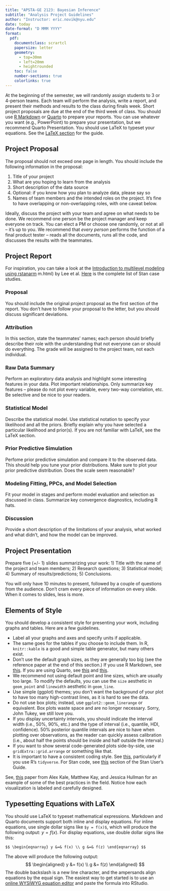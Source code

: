 ```yaml
---
title: "APSTA-GE 2123: Bayesian Inference"
subtitle: "Analysis Project Guidelines"
author: "Instructor: eric.novik@nyu.edu"
date: today
date-format: "D MMM YYYY"
format:
  pdf:
    documentclass: scrartcl
    papersize: letter
    geometry:
      - top=30mm
      - left=20mm
      - heightrounded
    toc: false
    number-sections: true
    colorlinks: true
---
```


At the beginning of the semester, we will randomly assign students to 3 or 4-person teams. Each team will perform the analysis, write a report, and present their methods and results to the class during finals week. Short project proposals are due at the end of the third week of class. You should use [R Markdown](https://rmarkdown.rstudio.com/) or [Quarto](https://quarto.org/) to prepare your reports. You can use whatever you want (e.g., PowerPoint) to prepare your presentation, but we recommend Quarto Presentation. You should use LaTeX to typeset your equations. See the [LaTeX section](#Typesetting-Equations-with-LaTeX) for the guide.

## Project Proposal

The proposal should not exceed one page in length. You should include the following information in the proposal:

1.  Title of your project
2.  What are you hoping to learn from the analysis
3.  Short description of the data source
4.  Optional: if you know how you plan to analyze data, please say so
5.  Names of team members and the intended roles on the project. It's fine to have overlapping or non-overlapping roles, with one caveat below.

Ideally, discuss the project with your team and agree on what needs to be done. We recommend one person be the project manager and keep everyone on track. You can elect a PM or choose one randomly, or not at all -- it's up to you. We recommend that *every person* performs the function of a final product tester -- reads all the documents, runs all the code, and discusses the results with the teammates.

## Project Report

For inspiration, you can take a look at the [Introduction to multilevel modeling using rstanarm](https://mc-stan.org/users/documentation/case-studies/tutorial_rstanarm.html) m.html) by Lee et al. [Here](https://mc-stan.org/users/documentation/case-studies) is the complete list of Stan case studies.

### Proposal

You should include the original project proposal as the first section of the report. You don't have to follow your proposal to the letter, but you should discuss significant deviations.

### Attribution

In this section, state the teammates' names; each person should briefly describe their role with the understanding that not everyone can or should do everything. The grade will be assigned to the project team, not each individual.

### Raw Data Summary

Perform an exploratory data analysis and highlight some interesting features in your data. Plot important relationships. Only summarize key features -- please do not plot every variable, every two-way correlation, etc. Be selective and be nice to your readers.

### Statistical Model

Describe the statistical model. Use statistical notation to specify your likelihood and all the priors. Briefly explain why you have selected a particular likelihood and prior(s). If you are not familiar with LaTeX, see the LaTeX section.

### Prior Predictive Simulation

Perfome prior predictive simulation and compare it to the observed data. This should help you tune your prior distributions. Make sure to plot your prior predictive distribution. Does the scale seem reasonable?

### Modeling Fitting, PPCs, and Model Selection

Fit your model in stages and perform model evaluation and selection as discussed in class. Summarize key convergence diagnostics, including R hats.

### Discussion

Provide a short description of the limitations of your analysis, what worked and what didn't, and how the model can be improved.

## Project Presentation

Prepare five (+/- 1) slides summarizing your work: 1) Title with the name of the project and team members; 2) Research questions; 3) Statistical model; 4) Summary of results/predictions; 5) Conclusions.

You will only have 10 minutes to present, followed by a couple of questions from the audience. Don't cram every piece of information on every slide. When it comes to slides, less is more. 

## Elements of Style

You should develop a consistent style for presenting your work, including graphs and tables. Here are a few guidelines.

-   Label all your graphs and axes and specify units if applicable.
-   The same goes for the tables if you choose to include them. In R, `knitr::kable` is a good and simple table generator, but many others exist.
-   Don't use the default graph sizes, as they are generally too big (see the reference paper at the end of this section.) If you use R Markdown, see [this](https://bookdown.org/yihui/rmarkdown-cookbook/figure-size.html). If you are using Quarto, see [this](https://quarto.org/docs/authoring/figures.html) and [this](https://quarto.org/docs/computations/execution-options.html#figure-options).
-   We recommend not using default point and line sizes, which are usually too large. To modify the defaults, you can use the `size` aesthetic in `geom_point` and `linewidth` aesthetic in `geom_line`.
-   Use simple (ggplot) themes; you don't want the background of your plot to have too many high-contrast lines, as it is hard to see the data.
-   Do not use box plots; instead, use `ggplot2::geom_linerange` or equivalent. Box plots waste space and are no longer necessary. Sorry, John Tukey, we still love you.
-   If you display uncertainty intervals, you should indicate the interval width (i.e., 50%, 90%, etc.) and the type of interval (i.e., quantile, HDI, confidence). 50% posterior quantile intervals are nice to have when plotting over observations, as the reader can quickly assess calibration (i.e., about half the points should be inside and half outside the interval.) 
-   If you want to show several code-generated plots side-by-side, use `gridExtra::grid.arrange` or something like that.
-   It is important to have a consistent coding style. See [this](https://style.tidyverse.org/index.html), particularly if you use R's `tidyverse`. For Stan code, see [this](https://mc-stan.org/docs/stan-users-guide/stan-program-style-guide.html) section of the Stan User's Guide.

See, [this](https://www.mjskay.com/papers/infovis2020-uncertainty-decision-making.pdf) paper from Alex Kale, Matthew Kay, and Jessica Hullman for an example of some of the best practices in the field. Notice how each visualization is labeled and carefully designed.

## Typesetting Equations with LaTeX

You should use LaTeX to typeset mathematical expressions. Markdown and Quarto documents support both inline and display equations. For inline equations, use single dollar signs like `$y = f(x)$`, which will produce the following output: $y = f(x)$. For display equations, use double dollar signs like this:

`$$ \begin{eqnarray} y &=& f(x) \\ g &=& f(z) \end{eqnarray} $$`

The above will produce the following output: $$
\begin{aligned}
y &= f(x) \\
g &= f(z)
\end{aligned}
$$ The double backslash is a new line character, and the ampersands align equations by the equal sign. The easiest way to get started is to use an [online WYSIWYG equation editor](https://latexeditor.lagrida.com/) and paste the formula into RStudio. 
